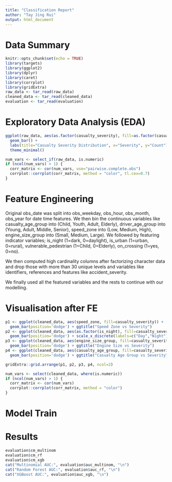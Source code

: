 ```yaml
---
title: "Classification Report"
author: "Tay Jing Rui"
output: html_document
---
```




# Data Summary

```r
knitr::opts_chunk$set(echo = TRUE)
library(targets)
library(ggplot2)
library(dplyr)
library(caret)
library(corrplot)
library(gridExtra)
raw_data <- tar_read(raw_data)
cleaned_data <- tar_read(cleaned_data)
evaluation <- tar_read(evaluation)
```
# Exploratory Data Analysis (EDA)

```r
ggplot(raw_data, aes(as.factor(casualty_severity), fill=as.factor(casualty_severity))) +
  geom_bar() +
  labs(title="Casualty Severity Distribution", x="Severity", y="Count") +
  theme_minimal()

num_vars <- select_if(raw_data, is.numeric)
if (ncol(num_vars) > 1) {
  corr_matrix <- cor(num_vars, use="pairwise.complete.obs")
  corrplot::corrplot(corr_matrix, method = "color", tl.cex=0.7)
}
```
# Feature Engineering
Original obs_date was split into obs_weekday, obs_hour, obs_month, obs_year for date time features.
We then bin the continuous variables like casualty_age_group into (Child, Youth, Adult, Elderly), driver_age_group into 
(Young, Adult, Middle, Senior), speed_zone into (Low, Medium, High), engine_size_group into (Small, Medium, Large).
We followed by featuring indicator variables; is_night (1=dark, 0=daylight), is_urban (1=urban, 0=rural), 
vulnerable_pedestrian (1=Child, 0=Elderly), on_crossing (1=yes, 0=no). 

We then computed high cardinality columns after factorizing character data and drop those with more than 30 unique levels and 
variables like identifiers, references and features like accident_severity.

We finally used all the featured variables and the rests to continue with our modelling.

# Visualisation after FE
```r
p1 <- ggplot(cleaned_data, aes(speed_zone, fill=casualty_severity)) + 
  geom_bar(position='dodge') + ggtitle("Speed Zone vs Severity")
p2 <- ggplot(cleaned_data, aes(as.factor(is_night), fill=casualty_severity)) + 
  geom_bar(position='dodge') + scale_x_discrete(labels=c("Day","Night")) + ggtitle("Night vs Severity")
p3 <- ggplot(cleaned_data, aes(engine_size_group, fill=casualty_severity)) + 
  geom_bar(position='dodge') + ggtitle("Engine Size vs Severity")
p4 <- ggplot(cleaned_data, aes(casualty_age_group, fill=casualty_severity)) + 
  geom_bar(position='dodge') + ggtitle("Casualty Age Group vs Severity")

gridExtra::grid.arrange(p1, p2, p3, p4, ncol=2)

num_vars <- select(cleaned_data, where(is.numeric))
if (ncol(num_vars) > 1) {
  corr_matrix <- cor(num_vars)
  corrplot::corrplot(corr_matrix, method = "color")
}
```

# Model Train


# Results
```r
evaluation$cm_multinom
evaluation$cm_rf
evaluation$cm_xgb
cat("Multinomial AUC:", evaluation$auc_multinom, "\n")
cat("Random Forest AUC:", evaluation$auc_rf, "\n")
cat("XGBoost AUC:", evaluation$auc_xgb, "\n")
```

